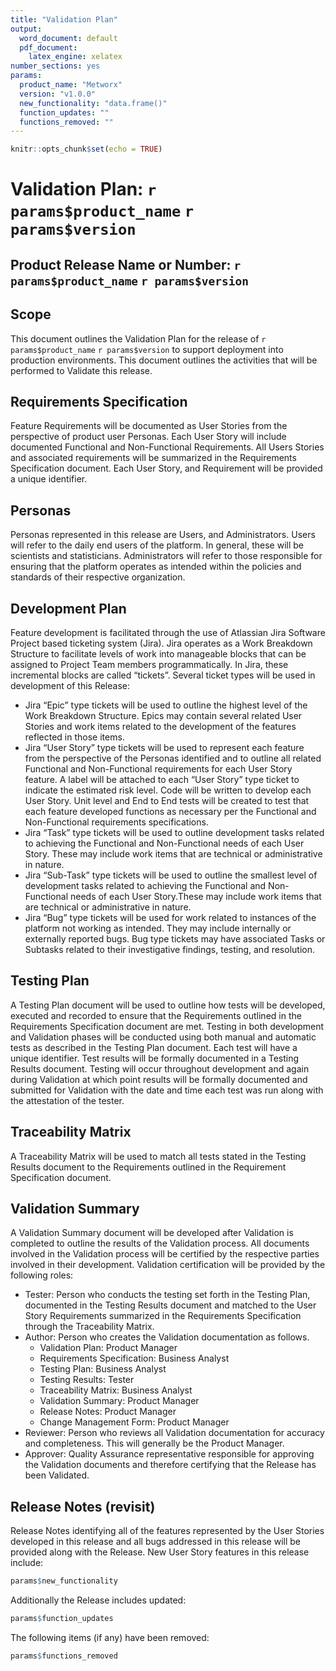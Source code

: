 ```yaml
---
title: "Validation Plan"
output:
  word_document: default
  pdf_document:
    latex_engine: xelatex
number_sections: yes
params:
  product_name: "Metworx"
  version: "v1.0.0"
  new_functionality: "data.frame()"
  function_updates: ""
  functions_removed: ""
---
```


```r
knitr::opts_chunk$set(echo = TRUE)
```

# Validation Plan: `r params$product_name` `r params$version`

## Product Release Name or Number: `r params$product_name` `r params$version`

## Scope
This document outlines the Validation Plan for the release of `r params$product_name` `r params$version` to support deployment into production environments.  This document outlines the activities that will be performed to Validate this release.


## Requirements Specification
Feature Requirements will be documented as User Stories from the perspective of product user Personas. Each User Story will include documented Functional and Non-Functional Requirements. All Users Stories and associated requirements will be summarized in the Requirements Specification document. Each User Story, and Requirement will be provided a unique identifier. 


## Personas
Personas represented in this release are Users, and Administrators. Users will refer to the daily end users of the platform. In general, these will be scientists and statisticians. Administrators will refer to those responsible for ensuring that the platform operates as intended within the policies and standards of their respective organization.


## Development Plan
Feature development is facilitated through the use of Atlassian Jira Software Project based ticketing system (Jira). Jira operates as a Work Breakdown Structure to facilitate levels of work into manageable blocks that can be assigned to Project Team members programmatically. In Jira, these incremental blocks are called “tickets”. Several ticket types will be used in development of this Release:

 * Jira “Epic” type tickets will be used to outline the highest level of the Work Breakdown Structure. Epics may contain several related User Stories and work items related to the development of the features reflected in those items. 
 * Jira “User Story” type tickets will be used to represent each feature from the perspective of the Personas identified and to outline all related Functional and Non-Functional requirements for each User Story feature.  A label will be attached to each “User Story” type ticket to indicate the estimated risk level.  Code will be written to develop each User Story. Unit level and End to End tests will be created to test that each feature developed functions as necessary per the Functional and Non-Functional requirements specifications. 
 * Jira “Task” type tickets will be used to outline development tasks related to achieving the Functional and Non-Functional needs of each User Story. These may include work items that are technical or administrative in nature.  
 * Jira “Sub-Task” type tickets will be used to outline the smallest level of development tasks related to achieving the Functional and Non-Functional needs of each User Story.These may include work items that are technical or administrative in nature.  
 * Jira “Bug” type tickets will be used for work related to instances of the platform not working as intended. They may include internally or externally reported bugs. Bug type tickets may have associated Tasks or Subtasks related to their investigative findings, testing, and resolution. 
 


## Testing Plan
A Testing Plan document will be used to outline how tests will be developed, executed and recorded to ensure that the Requirements outlined in the Requirements Specification document are met. Testing in both development and Validation phases will be conducted using both manual and automatic tests as described in the Testing Plan document. Each test will have a unique identifier. Test results will be formally documented in a Testing Results document. Testing will occur throughout development and again during Validation at which point results will be formally documented and submitted for Validation with the date and time each test was run along with the attestation of the tester.


## Traceability Matrix
A Traceability Matrix will be used to match all tests stated in the Testing Results document to the Requirements outlined in the Requirement Specification document.


## Validation Summary
A Validation Summary document will be developed after Validation is completed to outline the results of the Validation process. All documents involved in the Validation process will be certified by the respective parties involved in their development. Validation certification will be provided by the following roles:

* Tester: Person who conducts the testing set forth in the Testing Plan, documented in the Testing Results document and matched to the User Story Requirements summarized in the Requirements Specification through the Traceability Matrix. 
* Author: Person who creates the Validation documentation as follows.
    + Validation Plan: Product Manager
    + Requirements Specification: Business Analyst
    + Testing Plan: Business Analyst
    + Testing Results: Tester
    + Traceability Matrix: Business Analyst
    + Validation Summary: Product Manager
    + Release Notes: Product Manager
    + Change Management Form: Product Manager
* Reviewer: Person who reviews all Validation documentation for accuracy and completeness. This will generally be the Product Manager.
* Approver: Quality Assurance representative responsible for approving the Validation documents and therefore certifying that the Release has been Validated.  


## Release Notes (revisit)
Release Notes identifying all of the features represented by the User Stories developed in this release and all bugs addressed in this release will be provided along with the Release. New User Story features in this release include:
```r
params$new_functionality
```

Additionally the Release includes updated:
```r
params$function_updates
```

The following items (if any) have been removed:
```r
params$functions_removed
```

<!-- ## To add:  -->
<!-- User Stories -->
<!-- {Story Category/Epic} -->
<!-- As a {Role}, I want {Functionality} -->

<!-- Bug Addressed -->
<!-- {Insert Bug description} -->

